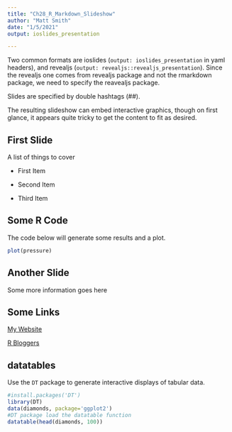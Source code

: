 ```yaml
---
title: "Ch28_R_Markdown_Slideshow"
author: "Matt Smith"
date: "1/5/2021"
output: ioslides_presentation

---
```


Two common formats are ioslides (`output: ioslides_presentation` in yaml headers), and revealjs (`output: revealjs::revealjs_presentation`).  Since the revealjs one comes from revealjs package and not the rmarkdown package, we need to specify the reavealjs package.  

Slides are specified by double hashtags (##).  

The resulting slideshow can embed interactive graphics, though on first glance, it appears quite tricky to get the content to fit as desired.  

## First Slide

A list of things to cover

- First Item

- Second Item

- Third Item



## Some R Code

The code below will generate some results and a plot.

```r
plot(pressure)
```


## Another Slide

Some more information goes here



## Some Links

[My Website](http://www.jaredlander.com)



[R Bloggers](http://www.r-bloggers.com)

## datatables

Use the `DT` package to generate interactive displays of tabular data.

```r
#install.packages('DT')
library(DT)
data(diamonds, package='ggplot2')
#DT package load the datatable function
datatable(head(diamonds, 100))
```


